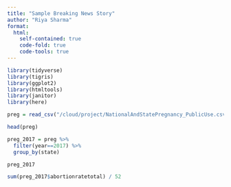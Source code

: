 ```yaml
---
title: "Sample Breaking News Story"
author: "Riya Sharma"
format:
  html:
    self-contained: true
    code-fold: true
    code-tools: true
---
```


```r

library(tidyverse)
library(tigris)
library(ggplot2)
library(htmltools)
library(janitor)
library(here)

```

```r

preg = read_csv("/cloud/project/NationalAndStatePregnancy_PublicUse.csv")

head(preg)

preg_2017 = preg %>% 
  filter(year==2017) %>%
  group_by(state)

preg_2017

```

```r

sum(preg_2017$abortionratetotal) / 52



```






